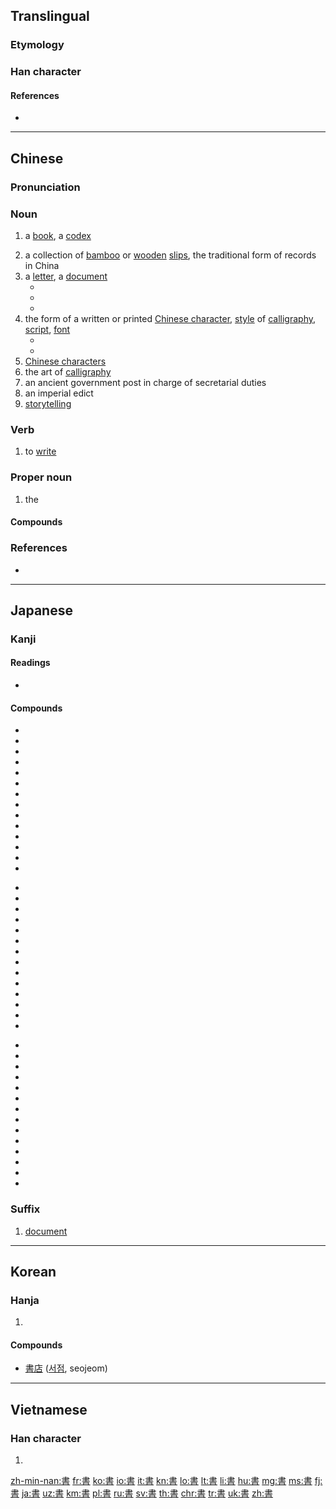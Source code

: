 {{CJK Unified Ideographs character info|image=[[Image:書.svg|100px]]|name=CJK UNIFIED IDEOGRAPH-66F8|hex=66F8}}
{{also|书}}
==Translingual==
{{stroke order|strokes=10}}

===Etymology===
{{Han etyl}}
{{Han compound|聿|者|c1=s|c2=p|ls=psc}}

===Han character===
{{Han char|rn=73|rad=曰|as=06|sn=10|four=50601|canj=LGA|}}

====References====
* {{Han ref|kx=0502.120|dkj=14294|dj=0874.180|hdz=21509.090|uh=66F8|ud=26360|bh=AED1|bd=44753}}

----

==Chinese==
{{zh-forms|s=书}}

===Pronunciation===
{{zh-pron
|m=shū
|ma=y
|c=syu1
|h=pfs=sû
|md=cṳ̆
|mn=chu/su
|mn_note=su - literary
|w=1sr
|mc=y
|oc=y
|cat=n,v,pn
}}

===Noun===
{{zh-noun|mw=本|mw2=冊|mw3=部}}

# {{label|zh|Beginning Mandarin|sort=shu1}} a [[book]], a [[codex]]
# a collection of [[bamboo]] or [[wooden]] [[slip]]s, the traditional form of records in China
# a [[letter]], a [[document]]
#* {{zh-x|證明書|certificate}}
#* {{zh-x|推薦書|recommendation letter}}
#* {{zh-x|情書|love letter}}
# the form of a written or printed [[Chinese character]], [[style]] of [[calligraphy]], [[script]], [[font]]
#* {{zh-x|楷書|regular script}}
#* {{zh-x|隸書|clerical script}}
# [[Chinese character]]s
# the art of [[calligraphy]]
# an ancient government post in charge of secretarial duties
# an imperial edict
# [[storytelling]]

===Verb===
{{zh-verb}}

# {{label|zh|classical|literary|sort=shu1}} to [[write]]

===Proper noun===
{{zh-proper noun}}

# {{abbreviation of|{{zh-l|書經/书经}}|lang=zh|dot=:}} the ''{{w|Classic of History}}''

====Compounds====
{{zh-der|書包|書報|書背|書本|書本兒|書冊|書茶館兒|書場|書癡|書蟲|書櫥|書呆子|書店|書蠹|書法|書房|書扉|書稿|書格子|書歸正傳|書櫃|書函|書號|書號兒|書畫|書會|書籍|書脊|書記|書家|書架|書簡|書柬|書局|書卷|書卷氣|書刊|書殼|書庫|書吏|書錄|書眉|書迷|書面|書面語|書名|書名號|書目|書皮|書皮兒|書評|書舖|書籤|書籤兒|書社|書生|書生氣|書市|書塾|書攤|書攤兒|書壇|書套|書體|書亭|書僮|書屋|書物|書香|書箱|書寫|書心|書信|書頁|書院|書齋|書展|書桌|書桌兒|圖書館}}

===References===
* {{cite-web
|url=http://www.mdbg.net/chindict/chindict.php?page=worddict&wdrst=0&wdqb=書
|title=書
|work=MDBG English to Chinese dictionary ( Based on CC-CEDICT )
|language=Mandarin/English
|accessdate=2014-02-24}}

----

==Japanese==

===Kanji===
{{ja-kanji|grade=2|rs=曰06}}

====Readings====
* {{ja-readings|goon=[[しょ]] (sho)|kanon=[[しょ]] (sho)|kun=[[かく]] ([[書く]], kaku), [[がき]] (gaki)}}

====Compounds====
{{top3}}
* {{l|ja|sc=Jpan|書順|tr=かきじゅん, kakijun}}
* {{l|ja|sc=Jpan|書物|tr=しょもつ, shomotsu}}
* {{l|ja|sc=Jpan|書初|tr=かきぞめ, kakizome}}
* {{l|ja|sc=Jpan|書院|tr=しょいん, shoin}}
* {{l|ja|sc=Jpan|書家|tr=しょか, shoka}}
* {{l|ja|sc=Jpan|書架|tr=しょか, shoka}}
* {{l|ja|sc=Jpan|書画|tr=しょが, shoga}}
* {{l|ja|sc=Jpan|書簡|tr=しょかん, shokan}}
* {{l|ja|sc=Jpan|書記|tr=しょき, shoki}}
* {{l|ja|sc=Jpan|書式|tr=しょしき, shoshiki}}
* {{l|ja|sc=Jpan|書写|tr=しょしゃ, shosha}}
* {{l|ja|sc=Jpan|書籍|tr=しょせき, shoseki}}
* {{l|ja|sc=Jpan|書体|tr=しょたい, shotai}}
* {{l|ja|sc=Jpan|書道|tr=しょどう, shodō}}
{{mid3}}
* {{l|ja|sc=Jpan|書法|tr=しょほう, shohō}}
* {{l|ja|sc=Jpan|書面|tr=しょめん, shomen}}
* {{l|ja|sc=Jpan|書物|tr=しょもつ, shomotsu}}
* {{l|ja|sc=Jpan|書類|tr=しょるい, shorui}}
* {{l|ja|sc=Jpan|書棚|tr=しょだな, shodana}}
* {{l|ja|sc=Jpan|楷書|tr=かいしょ, kaisho}}
* {{l|ja|sc=Jpan|教科書|tr=きょうかしょ, kyōkasho}}
* {{l|ja|sc=Jpan|行書|tr=ぎょうしょ, gyōsho}}
* {{l|ja|sc=Jpan|原書|tr=げんしょ, gensho}}
* {{l|ja|sc=Jpan|辞書|辞書, 辭書|tr=じしょ, jisho}}
* {{l|ja|sc=Jpan|新書|tr=しんしょ, shinsho}}
* {{l|ja|sc=Jpan|聖書|tr=せいしょ, seisho}}
* {{l|ja|sc=Jpan|清書|tr=せいしょ, seisho}}
* {{l|ja|sc=Jpan|誓書|tr=せいしょ, seisho}}
{{mid3}}
* {{l|ja|sc=Jpan|正書法|tr=せいしょほう, seishohō}}
* {{l|ja|sc=Jpan|草書|tr=そうしょ, sōsho}}
* {{l|ja|sc=Jpan|叢書|tr=そうしょ, sōsho}}
* {{l|ja|sc=Jpan|縦書|tr=たてがき, tategaki}}
* {{l|ja|sc=Jpan|読書|tr=どくしょ, dokusho}}
* {{l|ja|sc=Jpan|図書|tr=としょ, tosho}}
* {{l|ja|sc=Jpan|図書館|図書館, 圖書館|tr=としょかん, toshokan}}
* {{l|ja|sc=Jpan|葉書|tr=はがき, hagaki}}
* {{l|ja|sc=Jpan|秘書|tr=ひしょ, hisho}}
* {{l|ja|sc=Jpan|文書|tr=ぶんしょ, bunsho}}
* {{l|ja|sc=Jpan|洋書|tr=ようしょ, yōsho}}
* {{l|ja|sc=Jpan|横書|tr=よこがき, yokogaki}}
* {{l|ja|sc=Jpan|落書|tr=らくがき, rakugaki}}
* {{l|ja|sc=Jpan|和書|tr=わしょ, washo}}
{{bottom}}

===Suffix===
{{ja-pos|しょ|suffix}}

# [[document]]

----

==Korean==

===Hanja===
{{ko-hanja|hangeul=서|eumhun=|rv=seo|mr=sŏ|y=se}}

# {{defn|lang=ko|sort=曰06}}

====Compounds====
* [[書店]] ([[서점]], seojeom)

----

==Vietnamese==

===Han character===
{{vi-hantu|[[thư]]|rs=曰06}}

# {{defn|lang=vi|sort=曰06}}

[[zh-min-nan:書]]
[[fr:書]]
[[ko:書]]
[[io:書]]
[[it:書]]
[[kn:書]]
[[lo:書]]
[[lt:書]]
[[li:書]]
[[hu:書]]
[[mg:書]]
[[ms:書]]
[[fj:書]]
[[ja:書]]
[[uz:書]]
[[km:書]]
[[pl:書]]
[[ru:書]]
[[sv:書]]
[[th:書]]
[[chr:書]]
[[tr:書]]
[[uk:書]]
[[zh:書]]
